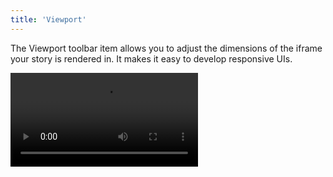 ```yaml
---
title: 'Viewport'
---
```


<YouTubeCallout id="uydF1ltw7-g" title="Stop resizing your browser — Storybook viewport" />

The Viewport toolbar item allows you to adjust the dimensions of the iframe your story is rendered in. It makes it easy to develop responsive UIs.

<Video src="../_assets/essentials/addon-viewports-optimized.mp4" />

### Configuration

Out of the box, the Viewport addon offers you a standard set of viewports that you can use.

If you want to change the default set of viewports, you can set the global `parameters.viewport` [parameter](../writing-stories/parameters.mdx) in your [`.storybook/preview.js`](../configure/overview.mdx#configure-story-rendering):

{/* prettier-ignore-start */}

<CodeSnippets path="storybook-preview-change-viewports.md" />

{/* prettier-ignore-end */}

The viewport global can take an object with the following keys:

| Field               |  Type   |                Description                | Default Value  |
| ------------------- | :-----: | :---------------------------------------: | :------------: |
| **defaultViewport** | String  |         Sets the default viewport         | `'responsive'` |
| **disable**         | Boolean |           Disables the viewport           |      N/A       |
| **viewports**       | Object  | The configuration object for the viewport |      `{}`      |

The viewports object needs the following keys:

| Field      |  Type  | Description                                          |    Example values    |
| ---------- | :----: | :--------------------------------------------------- | :------------------: |
| **name**   | String | Name for the viewport                                |    `'Responsive'`    |
| **styles** | Object | Sets Inline styles to be applied to the story        | `{width:0,height:0}` |
| **type**   | String | Type of the device (e.g. desktop, mobile, or tablet) |      `desktop`       |

### Use a detailed set of devices

By default, Storybook uses a [minimal set of viewports](https://github.com/storybookjs/storybook/blob/master/addons/viewport/src/defaults.ts#L135) to get you started. But you're not restricted to these. The addon offers a more granular list of devices that you can use.

Change your [`.storybook/preview.js`](../configure/overview.mdx#configure-story-rendering) to the following:

{/* prettier-ignore-start */}

<CodeSnippets path="storybook-preview-granular-viewports.md" />

{/* prettier-ignore-end */}

Start your Storybook, and you'll see the new devices that you can use.

See [here](https://github.com/storybookjs/storybook/blob/master/addons/viewport/src/defaults.ts#L3) the complete list of devices and their configurations.

### Add new devices

If you have either a specific viewport or a list of viewports that you need to use, you can modify your [`.storybook/preview.js`](../configure/overview.mdx#configure-story-rendering) file and include them:

{/* prettier-ignore-start */}

<CodeSnippets path="storybook-preview-viewport-add-devices.md" />

{/* prettier-ignore-end */}

Make the following change to use them in your Storybook:

{/* prettier-ignore-start */}

<CodeSnippets path="storybook-preview-viewport-use-new-devices.md" />

{/* prettier-ignore-end */}

Once you start Storybook, you'll see your new viewports and devices.

If you need, you can also add these two to another list of viewports.

For instance, if you want to use these two with the minimal set of viewports, you can do it like so:

{/* prettier-ignore-start */}

<CodeSnippets path="storybook-preview-merge-viewports.md" />

{/* prettier-ignore-end */}

Both viewports (`Kindle Fire 2` and `Kindle Fire HD`) will feature in the list of devices by merging them into the [`MINIMAL_VIEWPORTS`](https://github.com/storybookjs/storybook/blob/master/addons/viewport/src/defaults.ts#L135).

### Configuring per component or story

There are cases where it's not practical for you to use a specific visual viewport on a global scale, and you need it to adjust it to an individual story.

Update your story through [parameters](../writing-stories/parameters.mdx) to include your viewports at a component level or for a specific story:

{/* prettier-ignore-start */}

<CodeSnippets path="my-component-story-configure-viewports.md" />

{/* prettier-ignore-end */}

### Keyboard shortcuts

* Previous viewport: <kbd>shift</kbd> + <kbd>v</kbd>
* Next viewport: <kbd>v</kbd>
* Reset viewport: <kbd>alt</kbd> + <kbd>v</kbd>

If you need, you can edit them on the shortcuts page.
